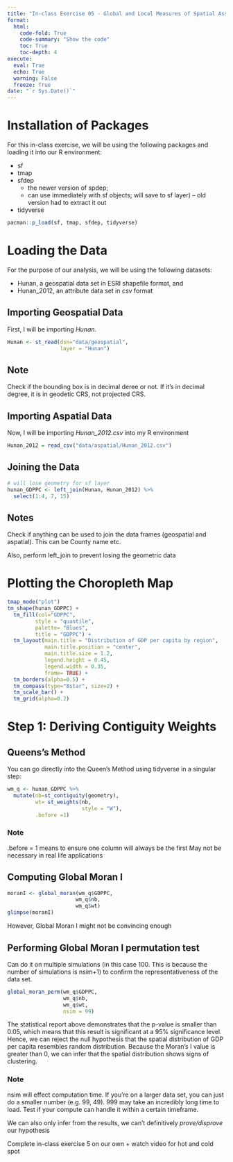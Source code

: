 ```yaml
---
title: "In-class Exercise 05 - Global and Local Measures of Spatial Association: sfdep method"
format:
  html:
    code-fold: True
    code-summary: "Show the code"
    toc: True
    toc-depth: 4
execute:
  eval: True
  echo: True
  warning: False
  freeze: True
date: "`r Sys.Date()`"
---
```


# Installation of Packages

For this in-class exercise, we will be using the following packages and loading it into our R environment:

-   sf
-   tmap
-   sfdep
    -   the newer version of spdep;
    -   can use immediately with sf objects; will save to sf layer) -- old version had to extract it out
-   tidyverse

```r
pacman::p_load(sf, tmap, sfdep, tidyverse)
```

# Loading the Data

For the purpose of our analysis, we will be using the following datasets:

-   Hunan, a geospatial data set in ESRI shapefile format, and
-   Hunan_2012, an attribute data set in csv format

## Importing Geospatial Data

First, I will be importing *Hunan*.

```r
Hunan <- st_read(dsn="data/geospatial",
                 layer = "Hunan") 
```

::: callout-note
## Note

Check if the bounding box is in decimal deree or not. If it's in decimal degree, it is in geodetic CRS, not projected CRS.
:::

## Importing Aspatial Data

Now, I will be importing *Hunan_2012.csv* into my R environment

```r
Hunan_2012 = read_csv("data/aspatial/Hunan_2012.csv")
```

## Joining the Data

```r
# will lose geometry for sf layer
hunan_GDPPC <- left_join(Hunan, Hunan_2012) %>%
  select(1:4, 7, 15)
```

::: Callout-note
## Notes

Check if anything can be used to join the data frames (geospatial and aspatial). This can be County name etc.

Also, perform left_join to prevent losing the geometric data
:::

# Plotting the Choropleth Map

```r
tmap_mode("plot")
tm_shape(hunan_GDPPC) +
  tm_fill(col="GDPPC",
         style = "quantile",
         palette= "Blues",
         title = "GDPPC") +
  tm_layout(main.title = "Distribution of GDP per capita by region",
            main.title.position = "center",
            main.title.size = 1.2,
            legend.height = 0.45,
            legend.width = 0.35,
            frame= TRUE) +
  tm_borders(alpha=0.5) +
  tm_compass(type="8star", size=2) +
  tm_scale_bar() +
  tm_grid(alpha=0.2)
```

# Step 1: Deriving Contiguity Weights

## Queens's Method

You can go directly into the Queen's Method using tidyverse in a singular step:

```r
wm_q <- hunan_GDPPC %>%
  mutate(nb=st_contiguity(geometry),
         wt= st_weights(nb,
                        style = "W"),
         .before =1)

```

::: Callout-note
### Note

.before = 1 means to ensure one column will always be the first May not be necessary in real life applications
:::

## Computing Global Moran I

```r
moranI <- global_moran(wm_q$GDPPC,
                      wm_q$nb,
                      wm_q$wt)
glimpse(moranI)
```

However, Global Moran I might not be convincing enough

## Performing Global Moran I permutation test

Can do it on multiple simulations (in this case 100. This is because the number of simulations is nsim+1) to confirm the representativeness of the data set.

```r
global_moran_perm(wm_q$GDPPC,
                  wm_q$nb,
                  wm_q$wt,
                  nsim = 99)
```

The statistical report above demonstrates that the p-value is smaller than 0.05, which means that this result is significant at a 95% significance level. Hence, we can reject the null hypothesis that the spatial distribution of GDP per capita resembles random distribution. Because the Moran's I value is greater than 0, we can infer that the spatial distribution shows signs of clustering.

::: Callout-note
### Note

nsim will effect computation time. If you're on a larger data set, you can just do a smaller number (e.g. 99, 49). 999 may take an incredibly long time to load. Test if your compute can handle it within a certain timeframe.

We can also only infer from the results, we can't definitively *prove/disprove* our hypothesis
:::

Complete in-class exercise 5 on our own + watch video for hot and cold spot
